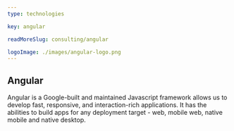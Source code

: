 ---
type: technologies

key: angular

readMoreSlug: consulting/angular

logoImage: ./images/angular-logo.png
---

## Angular
Angular is a Google-built and maintained Javascript framework allows us to develop fast, responsive, and interaction-rich applications. It has the abilities to build apps for any deployment target - web, mobile web, native mobile and native desktop.
